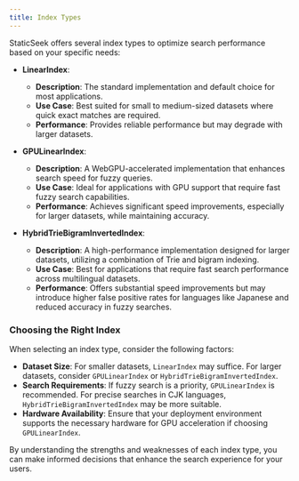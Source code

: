 ```yaml
---
title: Index Types
---
```


StaticSeek offers several index types to optimize search performance based on your specific needs:

- **LinearIndex**: 
  - **Description**: The standard implementation and default choice for most applications.
  - **Use Case**: Best suited for small to medium-sized datasets where quick exact matches are required.
  - **Performance**: Provides reliable performance but may degrade with larger datasets.

- **GPULinearIndex**: 
  - **Description**: A WebGPU-accelerated implementation that enhances search speed for fuzzy queries.
  - **Use Case**: Ideal for applications with GPU support that require fast fuzzy search capabilities.
  - **Performance**: Achieves significant speed improvements, especially for larger datasets, while maintaining accuracy.

- **HybridTrieBigramInvertedIndex**: 
  - **Description**: A high-performance implementation designed for larger datasets, utilizing a combination of Trie and bigram indexing.
  - **Use Case**: Best for applications that require fast search performance across multilingual datasets.
  - **Performance**: Offers substantial speed improvements but may introduce higher false positive rates for languages like Japanese and reduced accuracy in fuzzy searches.

### Choosing the Right Index

When selecting an index type, consider the following factors:
- **Dataset Size**: For smaller datasets, `LinearIndex` may suffice. For larger datasets, consider `GPULinearIndex` or `HybridTrieBigramInvertedIndex`.
- **Search Requirements**: If fuzzy search is a priority, `GPULinearIndex` is recommended. For precise searches in CJK languages, `HybridTrieBigramInvertedIndex` may be more suitable.
- **Hardware Availability**: Ensure that your deployment environment supports the necessary hardware for GPU acceleration if choosing `GPULinearIndex`.

By understanding the strengths and weaknesses of each index type, you can make informed decisions that enhance the search experience for your users.
